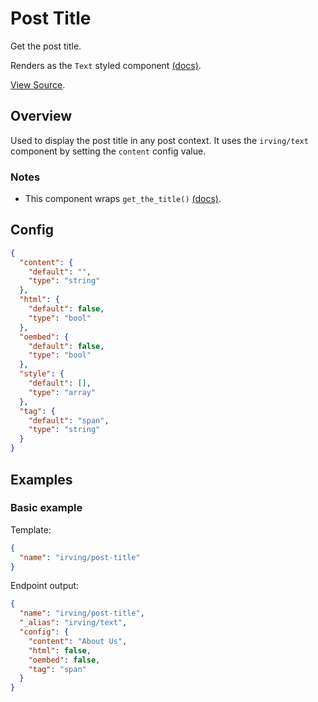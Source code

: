 <Meta title="WordPress Components/Post Title" />

# Post Title
Get the post title.

Renders as the `Text` styled component [(docs)](?path=/docs/styled-components-text--plain-text-example).

[View Source](https://github.com/alleyinteractive/wp-irving/tree/master/inc/components/components/post-title).

## Overview
Used to display the post title in any post context. It uses the `irving/text` component by setting the `content` config value.

### Notes
* This component wraps `get_the_title()` [(docs)](https://developer.wordpress.org/reference/functions/get_the_title/).

## Config
```json
{
  "content": {
    "default": "",
    "type": "string"
  },
  "html": {
    "default": false,
    "type": "bool"
  },
  "oembed": {
    "default": false,
    "type": "bool"
  },
  "style": {
    "default": [],
    "type": "array"
  },
  "tag": {
    "default": "span",
    "type": "string"
  }
}
```

## Examples

### Basic example
Template:
```json
{
  "name": "irving/post-title"
}
```

Endpoint output:
```json
{
  "name": "irving/post-title",
  "_alias": "irving/text",
  "config": {
    "content": "About Us",
    "html": false,
    "oembed": false,
    "tag": "span"
  }
}
```